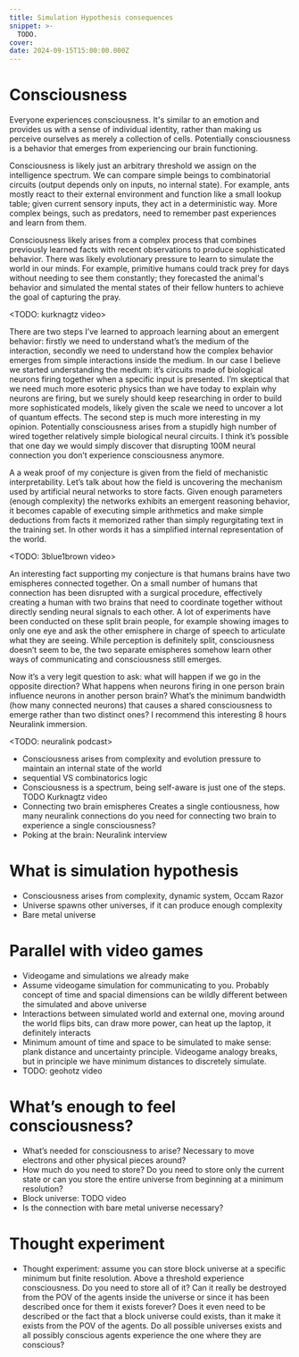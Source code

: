 ```yaml
---
title: Simulation Hypothesis consequences
snippet: >-
  TODO.
cover: 
date: 2024-09-15T15:00:00.000Z
---
```


# Consciousness
Everyone experiences consciousness. It's similar to an emotion and provides us with a sense of individual identity, rather than making us perceive ourselves as merely a collection of cells. Potentially consciousness is a behavior that emerges from experiencing our brain functioning.

Consciousness is likely just an arbitrary threshold we assign on the intelligence spectrum. We can compare simple beings to combinatorial circuits (output depends only on inputs, no internal state). For example, ants mostly react to their external environment and function like a small lookup table; given current sensory inputs, they act in a deterministic way. More complex beings, such as predators, need to remember past experiences and learn from them.

Consciousness likely arises from a complex process that combines previously learned facts with recent observations to produce sophisticated behavior. There was likely evolutionary pressure to learn to simulate the world in our minds. For example, primitive humans could track prey for days without needing to see them constantly; they forecasted the animal's behavior and simulated the mental states of their fellow hunters to achieve the goal of capturing the pray.

<TODO: kurknagtz video>

There are two steps I’ve learned to approach learning about an emergent behavior: firstly we need to understand what’s the medium of the interaction, secondly we need to understand how the complex behavior emerges from simple interactions inside the medium. In our case I believe we started understanding the medium: it’s circuits made of biological neurons firing together when a specific input is presented. I’m skeptical that we need much more esoteric physics than we have today to explain why neurons are firing, but we surely should keep researching in order to build more sophisticated models, likely given the scale we need to uncover a lot of quantum effects. The second step is much more interesting in my opinion. Potentially consciousness arises from a stupidly high number of wired together relatively simple biological neural circuits. I think it’s possible that one day we would simply discover that disrupting 100M neural connection you don’t experience consciousness anymore.

A a weak proof of my conjecture is given from the field of mechanistic interpretability. Let’s talk about how the field is uncovering the mechanism used by artificial neural networks to store facts. Given enough parameters (enough complexity) the networks exhibits an emergent reasoning behavior, it becomes capable of executing simple arithmetics and make simple deductions from facts it memorized rather than simply regurgitating text in the training set. In other words it has a simplified internal representation of the world.

<TODO: 3blue1brown video>

An interesting fact supporting my conjecture is that humans brains have two emispheres connected together. On a small number of humans that connection has been disrupted with a surgical procedure, effectively creating a human with two brains that need to coordinate together without directly sending neural signals to each other. A lot of experiments have been conducted on these split brain people, for example showing images to only one eye and ask the other emisphere in charge of speech to articulate what they are seeing. While perception is definitely split, consciousness doesn’t seem to be, the two separate emispheres somehow learn other ways of communicating and consciousness still emerges.

Now it’s a very legit question to ask: what will happen if we go in the opposite direction? What happens when neurons firing in one person brain influence neurons in another person brain? What’s the minimum bandwidth (how many connected neurons) that causes a shared consciousness to emerge rather than two distinct ones? I recommend this interesting 8 hours Neuralink immersion.

<TODO: neuralink podcast>

- Consciousness arises from complexity and evolution pressure to maintain an internal state of the world
- sequential VS combinatorics logic
- Consciousness is a spectrum, being self-aware is just one of the steps. TODO Kurknagtz video
- Connecting two brain emispheres Creates a single contiousness, how many neuralink connections do you need for connecting two brain to experience a single consciousness?
- Poking at the brain: Neuralink interview

# What is simulation hypothesis
- Consciousness arises from complexity, dynamic system, Occam Razor
- Universe spawns other universes, if it can produce enough complexity
- Bare metal universe

# Parallel with video games
- Videogame and simulations we already make
- Assume videogame simulation for communicating to you. Probably concept of time and spacial dimensions can be wildly different between the simulated and above universe
- Interactions between simulated world and external one, moving around the world flips bits, can draw more power, can heat up the laptop, it definitely interacts
- Minimum amount of time and space to be simulated to make sense: plank distance and uncertainty principle. Videogame analogy breaks, but in principle we have minimum distances to discretely simulate.
- TODO: geohotz video

# What’s enough to feel consciousness?
- What’s needed for consciousness to arise? Necessary to move electrons and other physical pieces around?
- How much do you need to store? Do you need to store only the current state or can you store the entire universe from beginning at a minimum resolution?
- Block universe: TODO video
- Is the connection with bare metal universe necessary?

# Thought experiment
- Thought experiment: assume you can store block universe at a specific minimum but finite resolution. Above a threshold experience consciousness. Do you need to store all of it? Can it really be destroyed from the POV of the agents inside the universe or since it has been described once for them it exists forever? Does it even need to be described or the fact that a block universe could exists, than it make it exists from the POV of the agents. Do all possible universes exists and all possibly conscious agents experience the one where they are conscious?